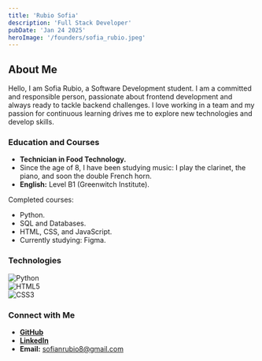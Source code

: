 ```yaml
---
title: 'Rubio Sofia'
description: 'Full Stack Developer'
pubDate: 'Jan 24 2025'
heroImage: '/founders/sofia_rubio.jpeg'
---
```

## About Me

Hello, I am Sofia Rubio, a Software Development student. I am a committed and responsible person, passionate about frontend development and always ready to tackle backend challenges. I love working in a team and my passion for continuous learning drives me to explore new technologies and develop skills.

### Education and Courses

- **Technician in Food Technology.**  
- Since the age of 8, I have been studying music: I play the clarinet, the piano, and soon the double French horn.  
- **English:** Level B1 (Greenwitch Institute).  

Completed courses:  
- Python.  
- SQL and Databases.  
- HTML, CSS, and JavaScript.  
- Currently studying: Figma.  

### Technologies

![Python](https://img.shields.io/badge/python-3670A0?style=for-the-badge&logo=python&logoColor=ffdd54)  
![HTML5](https://img.shields.io/badge/html5-%23E34F26.svg?style=for-the-badge&logo=html5&logoColor=white)  
![CSS3](https://img.shields.io/badge/css3-%231572B6.svg?style=for-the-badge&logo=css3&logoColor=white)  

### Connect with Me

- **[GitHub](https://github.com/SofiaNRubio)**  
- **[LinkedIn](https://www.linkedin.com/in/sofi-rubio-54a2b4278/)**  
- **Email:** sofianrubio8@gmail.com